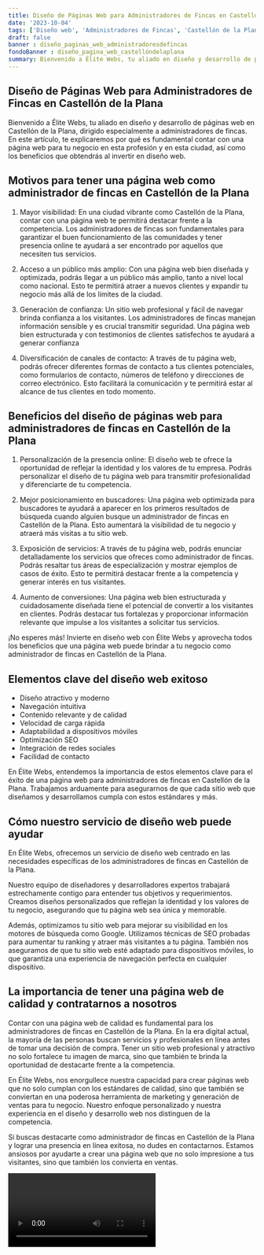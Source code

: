 ```yaml
---
title: Diseño de Páginas Web para Administradores de Fincas en Castellón de la Plana
date: '2023-10-04'
tags: ['Diseño web', 'Administradores de Fincas', 'Castellón de la Plana']
draft: false
banner : diseño_paginas_web_administradoresdefincas
fondoBanner : diseño_pagina_web_castellóndelaplana
summary: Bienvenido a Élite Webs, tu aliado en diseño y desarrollo de páginas web en Castellón de la Plana, dirigido especialmente a administradores de fincas. En este artículo, te explicaremos por qué es fundamental contar con una página web para tu negocio en esta profesión y en esta ciudad, así como los beneficios que obtendrás al invertir en diseño web.
---
```


## Diseño de Páginas Web para Administradores de Fincas en Castellón de la Plana

Bienvenido a Élite Webs, tu aliado en diseño y desarrollo de páginas web en Castellón de la Plana, dirigido especialmente a administradores de fincas. En este artículo, te explicaremos por qué es fundamental contar con una página web para tu negocio en esta profesión y en esta ciudad, así como los beneficios que obtendrás al invertir en diseño web.

## Motivos para tener una página web como administrador de fincas en Castellón de la Plana

1. Mayor visibilidad: En una ciudad vibrante como Castellón de la Plana, contar con una página web te permitirá destacar frente a la competencia. Los administradores de fincas son fundamentales para garantizar el buen funcionamiento de las comunidades y tener presencia online te ayudará a ser encontrado por aquellos que necesiten tus servicios.

2. Acceso a un público más amplio: Con una página web bien diseñada y optimizada, podrás llegar a un público más amplio, tanto a nivel local como nacional. Esto te permitirá atraer a nuevos clientes y expandir tu negocio más allá de los límites de la ciudad.

3. Generación de confianza: Un sitio web profesional y fácil de navegar brinda confianza a los visitantes. Los administradores de fincas manejan información sensible y es crucial transmitir seguridad. Una página web bien estructurada y con testimonios de clientes satisfechos te ayudará a generar confianza

4. Diversificación de canales de contacto: A través de tu página web, podrás ofrecer diferentes formas de contacto a tus clientes potenciales, como formularios de contacto, números de teléfono y direcciones de correo electrónico. Esto facilitará la comunicación y te permitirá estar al alcance de tus clientes en todo momento.

## Beneficios del diseño de páginas web para administradores de fincas en Castellón de la Plana

1. Personalización de la presencia online: El diseño web te ofrece la oportunidad de reflejar la identidad y los valores de tu empresa. Podrás personalizar el diseño de tu página web para transmitir profesionalidad y diferenciarte de tu competencia.

2. Mejor posicionamiento en buscadores: Una página web optimizada para buscadores te ayudará a aparecer en los primeros resultados de búsqueda cuando alguien busque un administrador de fincas en Castellón de la Plana. Esto aumentará la visibilidad de tu negocio y atraerá más visitas a tu sitio web.

3. Exposición de servicios: A través de tu página web, podrás enunciar detalladamente los servicios que ofreces como administrador de fincas. Podrás resaltar tus áreas de especialización y mostrar ejemplos de casos de éxito. Esto te permitirá destacar frente a la competencia y generar interés en tus visitantes.

4. Aumento de conversiones: Una página web bien estructurada y cuidadosamente diseñada tiene el potencial de convertir a los visitantes en clientes. Podrás destacar tus fortalezas y proporcionar información relevante que impulse a los visitantes a solicitar tus servicios.

¡No esperes más! Invierte en diseño web con Élite Webs y aprovecha todos los beneficios que una página web puede brindar a tu negocio como administrador de fincas en Castellón de la Plana.

<GifSeo />

<Cta />

## Elementos clave del diseño web exitoso

- Diseño atractivo y moderno
- Navegación intuitiva
- Contenido relevante y de calidad
- Velocidad de carga rápida
- Adaptabilidad a dispositivos móviles
- Optimización SEO
- Integración de redes sociales
- Facilidad de contacto

En Élite Webs, entendemos la importancia de estos elementos clave para el éxito de una página web para administradores de fincas en Castellón de la Plana. Trabajamos arduamente para asegurarnos de que cada sitio web que diseñamos y desarrollamos cumpla con estos estándares y más.

## Cómo nuestro servicio de diseño web puede ayudar

En Élite Webs, ofrecemos un servicio de diseño web centrado en las necesidades específicas de los administradores de fincas en Castellón de la Plana.

Nuestro equipo de diseñadores y desarrolladores expertos trabajará estrechamente contigo para entender tus objetivos y requerimientos. Creamos diseños personalizados que reflejan la identidad y los valores de tu negocio, asegurando que tu página web sea única y memorable.

Además, optimizamos tu sitio web para mejorar su visibilidad en los motores de búsqueda como Google. Utilizamos técnicas de SEO probadas para aumentar tu ranking y atraer más visitantes a tu página. También nos aseguramos de que tu sitio web esté adaptado para dispositivos móviles, lo que garantiza una experiencia de navegación perfecta en cualquier dispositivo.

## La importancia de tener una página web de calidad y contratarnos a nosotros

Contar con una página web de calidad es fundamental para los administradores de fincas en Castellón de la Plana. En la era digital actual, la mayoría de las personas buscan servicios y profesionales en línea antes de tomar una decisión de compra. Tener un sitio web profesional y atractivo no solo fortalece tu imagen de marca, sino que también te brinda la oportunidad de destacarte frente a la competencia.

En Élite Webs, nos enorgullece nuestra capacidad para crear páginas web que no solo cumplan con los estándares de calidad, sino que también se conviertan en una poderosa herramienta de marketing y generación de ventas para tu negocio. Nuestro enfoque personalizado y nuestra experiencia en el diseño y desarrollo web nos distinguen de la competencia.

Si buscas destacarte como administrador de fincas en Castellón de la Plana y lograr una presencia en línea exitosa, no dudes en contactarnos. Estamos ansiosos por ayudarte a crear una página web que no solo impresione a tus visitantes, sino que también los convierta en ventas.

<Video />

<CtaBot job='Administradores de Fincas' city='Castellón de la Plana'/>

<Gmaps query='Castellón de la Plana+españa+maps' />